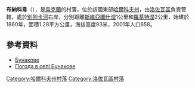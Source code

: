 {{coord|49|14|19|N|36|31|18|E|scale:100000_region:UA|display=title}}

'''布納科韋'''（{{lang-uk|Бунакове}}），是[[烏克蘭|烏克蘭]]的村落，位於該國東部[[哈爾科夫州|哈爾科夫州]]，由[[洛佐瓦區|洛佐瓦區]]負責管轄，處於[[別列卡河|別列卡河]]右岸，分別距離[[斯維亞圖什涅|斯維亞圖什涅]]1公里和[[羅基特涅_(佩爾沃邁西基區)|羅基特涅]]2公里，始建於1860年，面積1.28平方公里，海拔高度93米，2001年人口658。

==參考資料==
*[http://w1.c1.rada.gov.ua/pls/z7502/A005?rdat1=09.01.2009&rf7571=33662 Бунакове]{{dead link|date=2018年2月 |bot=InternetArchiveBot |fix-attempted=yes }}
* [http://weather.in.ua/ua/har'kovskaja/2303 Погода в селі Бунакове] {{Wayback|url=http://weather.in.ua/ua/har'kovskaja/2303 |date=20160305080831 }}

{{DEFAULTSORT:Бунакове}}
[[Category:哈爾科夫州村落|Category:哈爾科夫州村落]]
[[Category:洛佐瓦區村落|Category:洛佐瓦區村落]]


{{Kharkiv-geo-stub}}